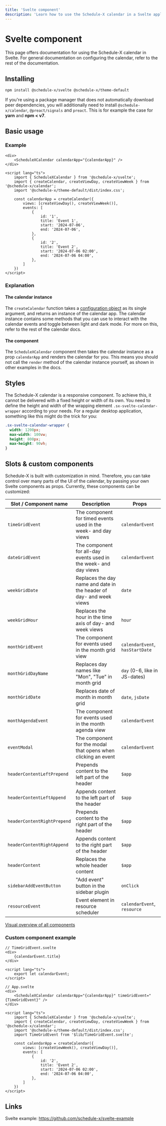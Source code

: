 ```yaml
---
title: 'Svelte component'
description: 'Learn how to use the Schedule-X calendar in a Svelte application'
---
```



# <SvelteIcon /> Svelte component

This page offers documentation for using the Schedule-X calendar in Svelte. For general documentation on
configuring the calendar, refer to the rest of the documentation.

## Installing

```bash copy
npm install @schedule-x/svelte @schedule-x/theme-default
```

If you're using a package manager that does not automatically
download peer dependencies, you will additionally need to install `@schedule-x/calendar`, `@preact/signals` and
`preact`. This is for example the case for **yarn** and **npm < v7**.

## Basic usage

### Example

```svelte
<div>
	<ScheduleXCalendar calendarApp="{calendarApp}" />
</div>

<script lang="ts">
	import { ScheduleXCalendar } from '@schedule-x/svelte';
	import { createCalendar, createViewDay, createViewWeek } from '@schedule-x/calendar';
	import '@schedule-x/theme-default/dist/index.css';

	const calendarApp = createCalendar({
		views: [createViewDay(), createViewWeek()],
		events: [
			{
				id: '1',
				title: 'Event 1',
				start: '2024-07-06',
				end: '2024-07-06',
			},
			{
				id: '2',
				title: 'Event 2',
				start: '2024-07-06 02:00',
				end: '2024-07-06 04:00',
			},
		]
	})
</script>
```

### Explanation

#### The calendar instance

The `createCalendar` function takes a [configuration object](/docs/calendar/configuration) as its single argument,
and returns an instance of the calendar app. The calendar instance contains some methods that you can use to
interact with the calendar events and toggle between light and dark mode. For more on this, refer to the rest of the
calendar docs.

#### The component

The `ScheduleXCalendar` component then takes the calendar instance as a prop `calendarApp` and renders the calendar
for you. This means you should not call the `render` method of the calendar instance yourself, as shown in other
examples in the docs.

## Styles

The Schedule-X calendar is a responsive component. To achieve this,
it cannot be delivered with a fixed height or width of its own. You need to define the height and width of the
wrapping element `.sx-svelte-calendar-wrapper` according to your needs. For a regular desktop application, something
like this might do the trick for you:

```css
.sx-svelte-calendar-wrapper {
  width: 1200px;
  max-width: 100vw;
  height: 800px;
  max-height: 90vh;
}
```

## Slots & custom components

Schedule-X is built with customization in mind. Therefore, you can take control over many parts of the
UI of the calendar, by passing your own Svelte components as props. Currently, these components
can be customized:

| Slot / Component name       | Description                                                         | Props                           |
|-----------------------------|---------------------------------------------------------------------|---------------------------------|
| `timeGridEvent`             | The component for timed events used in the week- and day views      | `calendarEvent`                 |
| `dateGridEvent`             | The component for all-day events used in the week- and day views    | `calendarEvent`                 |
| `weekGridDate`              | Replaces the day name and date in the header of day- and week views | `date`                          |
| `weekGridHour`              | Replaces the hour in the time axis of day- and week views           | `hour`                          |
| `monthGridEvent`            | The component for events used in the month grid view                | `calendarEvent`, `hasStartDate` |
| `monthGridDayName`          | Replaces day names like "Mon", "Tue" in month grid                  | `day` (0-6, like in JS-dates)   |
| `monthGridDate`             | Replaces date of month in month grid                                | `date`, `jsDate`                |
| `monthAgendaEvent`          | The component for events used in the month agenda view              | `calendarEvent`                 |
| `eventModal`                | The component for the modal that opens when clicking an event       | `calendarEvent`                 |
| `headerContentLeftPrepend`  | Prepends content to the left part of the header                     | `$app`                          |
| `headerContentLeftAppend`   | Appends content to the left part of the header                      | `$app`                          |
| `headerContentRightPrepend` | Prepends content to the right part of the header                    | `$app`                          |
| `headerContentRightAppend`  | Appends content to the right part of the header                     | `$app`                          |
| `headerContent`             | Replaces the whole header content                                   | `$app`                          |
| `sidebarAddEventButton`     | "Add event" button in the sidebar plugin                            | `onClick`                       |
| `resourceEvent`             | Event element in resource scheduler                                 | `calendarEvent`, `resource`     |

[Visual overview of all components](/docs/calendar/custom-components)

### Custom component example

```svelte
// TimeGridEvent.svelte
<div>
	{calendarEvent.title}
</div>

<script lang="ts">
	export let calendarEvent;
</script>
```

```svelte
// App.svelte
<div>
	<ScheduleXCalendar calendarApp="{calendarApp}" timeGridEvent="{TimeGridEvent}" />
</div>

<script lang="ts">
	import { ScheduleXCalendar } from '@schedule-x/svelte';
	import { createCalendar, createViewDay, createViewWeek } from '@schedule-x/calendar';
	import '@schedule-x/theme-default/dist/index.css';
	import TimeGridEvent from '$lib/TimeGridEvent.svelte';

	const calendarApp = createCalendar({
		views: [createViewWeek(), createViewDay()],
		events: [
			{
				id: '2',
				title: 'Event 2',
				start: '2024-07-06 02:00',
				end: '2024-07-06 04:00',
			},
		]
	})
</script>
```

## Links

Svelte example: https://github.com/schedule-x/svelte-example


